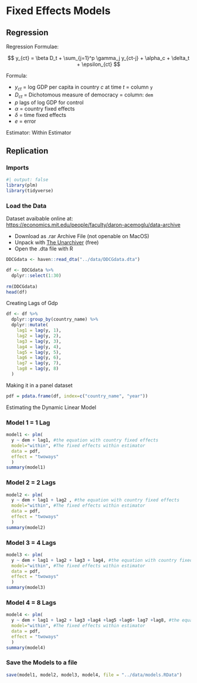 # Fixed Effects Models

## Regression

Regression Formulae:

$$
y_{ct} = \beta D_t + \sum_{j=1}^p \gamma_j y_{ct-j} + \alpha_c + \delta_t + \epsilon_{ct}
$$

Formula:

-   $y_{ct}$ = log GDP per capita in country *c* at time *t* = column `y`
-   $D_{ct}$ = Dichotomous measure of democracy = column: `dem`
-   *p* lags of log GDP for control
-   $\alpha$ = country fixed effects
-   $\delta$ = time fixed effects
-   $e$ = error

Estimator: Within Estimator

## Replication

### Imports
```r
#| output: false
library(plm)
library(tidyverse)
```

### Load the Data

Dataset avaibable online at: [https://economics.mit.edu/people/faculty/daron-acemoglu/data-archive](https://economics.mit.edu/people/faculty/daron-acemoglu/data-archive)

- Download as .rar Archive File (not openable on MacOS)
- Unpack with [The Unarchiver](https://theunarchiver.com/) (free)
- Open the .dta file with R

```r
DDCGdata <- haven::read_dta("../data/DDCGdata.dta")

df <- DDCGdata %>%
  dplyr::select(1:30)
  
rm(DDCGdata)
head(df)
```

Creating Lags of Gdp

```r
df <- df %>%
  dplyr::group_by(country_name) %>%
  dplyr::mutate(
    lag1 = lag(y, 1),
    lag2 = lag(y, 2),
    lag3 = lag(y, 3),
    lag4 = lag(y, 4),
    lag5 = lag(y, 5),
    lag6 = lag(y, 6),
    lag7 = lag(y, 7),
    lag8 = lag(y, 8)
  )
```

Making it in a panel dataset

```r
pdf = pdata.frame(df, index=c("country_name", "year"))
```


Estimating the Dynamic Linear Model

### Model 1 = 1 Lag

```r
model1 <- plm(
  y ~ dem + lag1, #the equation with country fixed effects
  model="within", #The fixed effects within estimator
  data = pdf, 
  effect = "twoways"
  )
summary(model1)
```

### Model 2 = 2 Lags

```r
model2 <- plm(
  y ~ dem + lag1 + lag2 , #the equation with country fixed effects
  model="within", #The fixed effects within estimator
  data = pdf, 
  effect = "twoways"
  )
summary(model2)
```

### Model 3 = 4 Lags

```r
model3 <- plm(
  y ~ dem + lag1 + lag2 + lag3 + lag4, #the equation with country fixed effects
  model="within", #The fixed effects within estimator
  data = pdf, 
  effect = "twoways"
  )
summary(model3)
```

### Model 4 = 8 Lags

```r
model4 <- plm(
  y ~ dem + lag1 + lag2 + lag3 +lag4 +lag5 +lag6+ lag7 +lag8, #the equation with country fixed effects
  model="within", #The fixed effects within estimator
  data = pdf, 
  effect = "twoways"
  )
summary(model4)
```

### Save the Models to a file

```r
save(model1, model2, model3, model4, file = "../data/models.RData")
```